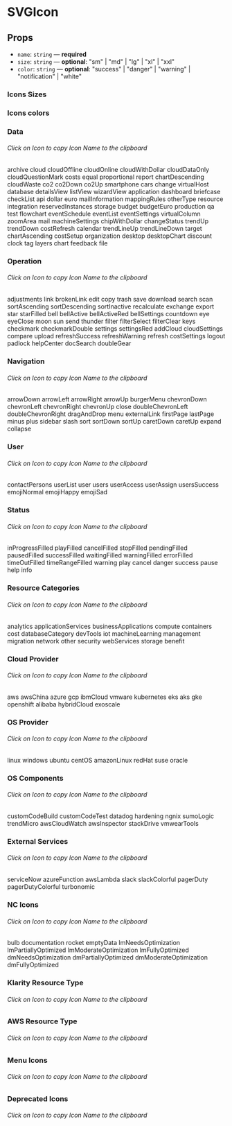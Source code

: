 
<Meta title="Components/SVGIcon" component={SVGIcon} />

# SVGIcon

## Props

- `name`: `string` — **required**
- `size`: `string` — **optional**: "sm" | "md" | "lg" | "xl" | "xxl"
- `color`: `string` — **optional**: "success" | "danger" | "warning" | "notification" | "white"

### Icons Sizes

<Canvas>
  <Story name="size">
    <FlexContainer justifyContent="space-evenly">
      <SVGIcon name="dashboard" size="sm" />
      <SVGIcon name="dashboard" />
      <SVGIcon name="dashboard" size="lg" />
      <SVGIcon name="dashboard" size="xl" />
      <SVGIcon name="dashboard" size="xxl" />
    </FlexContainer>
  </Story>
</Canvas>

### Icons colors

<Canvas>
  <Story name="colors">
    <FlexContainer justifyContent="space-evenly">
      <SVGIcon name="dashboard" />
      <SVGIcon name="dashboard" color="success" />
      <SVGIcon name="dashboard" color="danger" />
      <SVGIcon name="dashboard" color="warning" />
      <SVGIcon name="dashboard" color="notification" />
      <SVGIcon name="dashboard" color={theme.color.support.purple} />
    </FlexContainer>
  </Story>
</Canvas>

### Data

###### Click on Icon to copy Icon Name to the clipboard

<Canvas>
  <Story name="data">
    <FlexContainer justifyContent="space-evenly">
      <CopyToClipboard text="archive">
        <FlexContainer direction="column">
          <SVGIcon name="archive" />
          <Text size="xs" mt=".25rem">
            archive
          </Text>
        </FlexContainer>
      </CopyToClipboard>
      <CopyToClipboard text="cloud">
        <FlexContainer direction="column">
          <SVGIcon name="cloud" />
          <Text size="xs" mt=".25rem">
            cloud
          </Text>
        </FlexContainer>
      </CopyToClipboard>
      <CopyToClipboard text="cloudOffline">
        <FlexContainer direction="column">
          <SVGIcon name="cloudOffline" />
          <Text size="xs" mt=".25rem">
            cloudOffline
          </Text>
        </FlexContainer>
      </CopyToClipboard>
      <CopyToClipboard text="cloudOnline">
        <FlexContainer direction="column">
          <SVGIcon name="cloudOnline" />
          <Text size="xs" mt=".25rem">
            cloudOnline
          </Text>
        </FlexContainer>
      </CopyToClipboard>
      <CopyToClipboard text="cloudWithDollar">
        <FlexContainer direction="column">
          <SVGIcon name="cloudWithDollar" />
          <Text size="xs" mt=".25rem">
            cloudWithDollar
          </Text>
        </FlexContainer>
      </CopyToClipboard>
      <CopyToClipboard text="cloudDataOnly">
        <FlexContainer direction="column">
          <SVGIcon name="cloudDataOnly" />
          <Text size="xs" mt=".25rem">
            cloudDataOnly
          </Text>
        </FlexContainer>
      </CopyToClipboard>
      <CopyToClipboard text="cloudQuestionMark">
        <FlexContainer direction="column">
          <SVGIcon name="cloudQuestionMark" />
          <Text size="xs" mt=".25rem">
            cloudQuestionMark
          </Text>
        </FlexContainer>
      </CopyToClipboard>
      <CopyToClipboard text="costs">
        <FlexContainer direction="column">
          <SVGIcon name="costs" />
          <Text size="xs" mt=".25rem">
            costs
          </Text>
        </FlexContainer>
      </CopyToClipboard>
      <CopyToClipboard text="equal">
        <FlexContainer direction="column">
          <SVGIcon name="equal" />
          <Text size="xs" mt=".25rem">
            equal
          </Text>
        </FlexContainer>
      </CopyToClipboard>
      <CopyToClipboard text="proportional">
        <FlexContainer direction="column">
          <SVGIcon name="proportional" />
          <Text size="xs" mt=".25rem">
            proportional
          </Text>
        </FlexContainer>
      </CopyToClipboard>
      <CopyToClipboard text="report">
        <FlexContainer direction="column">
          <SVGIcon name="report" />
          <Text size="xs" mt=".25rem">
            report
          </Text>
        </FlexContainer>
      </CopyToClipboard>
    </FlexContainer>
    <FlexContainer justifyContent="space-evenly">
      <CopyToClipboard text="chartDescending">
        <FlexContainer direction="column">
          <SVGIcon name="chartDescending" />
          <Text size="xs" mt=".25rem">
            chartDescending
          </Text>
        </FlexContainer>
      </CopyToClipboard>
      <CopyToClipboard text="cloudWaste">
        <FlexContainer direction="column">
          <SVGIcon name="cloudWaste" />
          <Text size="xs" mt=".25rem">
            cloudWaste
          </Text>
        </FlexContainer>
      </CopyToClipboard>
      <CopyToClipboard text="co2">
        <FlexContainer direction="column">
          <SVGIcon name="co2" />
          <Text size="xs" mt=".25rem">
            co2
          </Text>
        </FlexContainer>
      </CopyToClipboard>
      <CopyToClipboard text="co2Down">
        <FlexContainer direction="column">
          <SVGIcon name="co2Down" />
          <Text size="xs" mt=".25rem">
            co2Down
          </Text>
        </FlexContainer>
      </CopyToClipboard>
      <CopyToClipboard text="co2Up">
        <FlexContainer direction="column">
          <SVGIcon name="co2Up" />
          <Text size="xs" mt=".25rem">
            co2Up
          </Text>
        </FlexContainer>
      </CopyToClipboard>
      <CopyToClipboard text="smartphone">
        <FlexContainer direction="column">
          <SVGIcon name="smartphone" />
          <Text size="xs" mt=".25rem">
            smartphone
          </Text>
        </FlexContainer>
      </CopyToClipboard>
      <CopyToClipboard text="cars">
        <FlexContainer direction="column">
          <SVGIcon name="cars" />
          <Text size="xs" mt=".25rem">
            cars
          </Text>
        </FlexContainer>
      </CopyToClipboard>
      <CopyToClipboard text="change">
        <FlexContainer direction="column">
          <SVGIcon name="change" />
          <Text size="xs" mt=".25rem">
            change
          </Text>
        </FlexContainer>
      </CopyToClipboard>
      <CopyToClipboard text="virtualHost">
        <FlexContainer direction="column">
          <SVGIcon name="virtualHost" />
          <Text size="xs" mt=".25rem">
            virtualHost
          </Text>
        </FlexContainer>
      </CopyToClipboard>
      <CopyToClipboard text="database">
        <FlexContainer direction="column">
          <SVGIcon name="database" />
          <Text size="xs" mt=".25rem">
            database
          </Text>
        </FlexContainer>
      </CopyToClipboard>
    </FlexContainer>
    <FlexContainer justifyContent="space-evenly">
      <CopyToClipboard text="detailsView">
        <FlexContainer direction="column">
          <SVGIcon name="detailsView" />
          <Text size="xs" mt=".25rem">
            detailsView
          </Text>
        </FlexContainer>
      </CopyToClipboard>
      <CopyToClipboard text="listView">
        <FlexContainer direction="column">
          <SVGIcon name="listView" />
          <Text size="xs" mt=".25rem">
            listView
          </Text>
        </FlexContainer>
      </CopyToClipboard>
      <CopyToClipboard text="wizardView">
        <FlexContainer direction="column">
          <SVGIcon name="wizardView" />
          <Text size="xs" mt=".25rem">
            wizardView
          </Text>
        </FlexContainer>
      </CopyToClipboard>
      <CopyToClipboard text="application">
        <FlexContainer direction="column">
          <SVGIcon name="application" />
          <Text size="xs" mt=".25rem">
            application
          </Text>
        </FlexContainer>
      </CopyToClipboard>
      <CopyToClipboard text="dashboard">
        <FlexContainer direction="column">
          <SVGIcon name="dashboard" />
          <Text size="xs" mt=".25rem">
            dashboard
          </Text>
        </FlexContainer>
      </CopyToClipboard>
      <CopyToClipboard text="briefcase">
        <FlexContainer direction="column">
          <SVGIcon name="briefcase" />
          <Text size="xs" mt=".25rem">
            briefcase
          </Text>
        </FlexContainer>
      </CopyToClipboard>
      <CopyToClipboard text="checkList">
        <FlexContainer direction="column">
          <SVGIcon name="checkList" />
          <Text size="xs" mt=".25rem">
            checkList
          </Text>
        </FlexContainer>
      </CopyToClipboard>
      <CopyToClipboard text="api">
        <FlexContainer direction="column">
          <SVGIcon name="api" />
          <Text size="xs" mt=".25rem">
            api
          </Text>
        </FlexContainer>
      </CopyToClipboard>
      <CopyToClipboard text="dollar">
        <FlexContainer direction="column">
          <SVGIcon name="dollar" />
          <Text size="xs" mt=".25rem">
            dollar
          </Text>
        </FlexContainer>
      </CopyToClipboard>
      <CopyToClipboard text="euro">
        <FlexContainer direction="column">
          <SVGIcon name="euro" />
          <Text size="xs" mt=".25rem">
            euro
          </Text>
        </FlexContainer>
      </CopyToClipboard>
    </FlexContainer>
    <FlexContainer justifyContent="space-evenly">
      <CopyToClipboard text="mailInformation">
        <FlexContainer direction="column">
          <SVGIcon name="mailInformation" />
          <Text size="xs" mt=".25rem">
            mailInformation
          </Text>
        </FlexContainer>
      </CopyToClipboard>
      <CopyToClipboard text="mappingRules">
        <FlexContainer direction="column">
          <SVGIcon name="mappingRules" />
          <Text size="xs" mt=".25rem">
            mappingRules
          </Text>
        </FlexContainer>
      </CopyToClipboard>
      <CopyToClipboard text="otherType">
        <FlexContainer direction="column">
          <SVGIcon name="otherType" />
          <Text size="xs" mt=".25rem">
            otherType
          </Text>
        </FlexContainer>
      </CopyToClipboard>
      <CopyToClipboard text="resource">
        <FlexContainer direction="column">
          <SVGIcon name="resource" />
          <Text size="xs" mt=".25rem">
            resource
          </Text>
        </FlexContainer>
      </CopyToClipboard>
      <CopyToClipboard text="integration">
        <FlexContainer direction="column">
          <SVGIcon name="integration" />
          <Text size="xs" mt=".25rem">
            integration
          </Text>
        </FlexContainer>
      </CopyToClipboard>
      <CopyToClipboard text="reservedInstances">
        <FlexContainer direction="column">
          <SVGIcon name="reservedInstances" />
          <Text size="xs" mt=".25rem">
            reservedInstances
          </Text>
        </FlexContainer>
      </CopyToClipboard>
      <CopyToClipboard text="storage">
        <FlexContainer direction="column">
          <SVGIcon name="storage" />
          <Text size="xs" mt=".25rem">
            storage
          </Text>
        </FlexContainer>
      </CopyToClipboard>
      <CopyToClipboard text="budget">
        <FlexContainer direction="column">
          <SVGIcon name="budget" />
          <Text size="xs" mt=".25rem">
            budget
          </Text>
        </FlexContainer>
      </CopyToClipboard>
      <CopyToClipboard text="budgetEuro">
        <FlexContainer direction="column">
          <SVGIcon name="budgetEuro" />
          <Text size="xs" mt=".25rem">
            budgetEuro
          </Text>
        </FlexContainer>
      </CopyToClipboard>
      <CopyToClipboard text="production">
        <FlexContainer direction="column">
          <SVGIcon name="production" />
          <Text size="xs" mt=".25rem">
            production
          </Text>
        </FlexContainer>
      </CopyToClipboard>
    </FlexContainer>
    <FlexContainer justifyContent="space-evenly">
      <CopyToClipboard text="qa">
        <FlexContainer direction="column">
          <SVGIcon name="qa" />
          <Text size="xs" mt=".25rem">
            qa
          </Text>
        </FlexContainer>
      </CopyToClipboard>
      <CopyToClipboard text="test">
        <FlexContainer direction="column">
          <SVGIcon name="test" />
          <Text size="xs" mt=".25rem">
            test
          </Text>
        </FlexContainer>
      </CopyToClipboard>
      <CopyToClipboard text="flowchart">
        <FlexContainer direction="column">
          <SVGIcon name="flowchart" />
          <Text size="xs" mt=".25rem">
            flowchart
          </Text>
        </FlexContainer>
      </CopyToClipboard>
      <CopyToClipboard text="eventSchedule">
        <FlexContainer direction="column">
          <SVGIcon name="eventSchedule" />
          <Text size="xs" mt=".25rem">
            eventSchedule
          </Text>
        </FlexContainer>
      </CopyToClipboard>
      <CopyToClipboard text="eventList">
        <FlexContainer direction="column">
          <SVGIcon name="eventList" />
          <Text size="xs" mt=".25rem">
            eventList
          </Text>
        </FlexContainer>
      </CopyToClipboard>
      <CopyToClipboard text="eventSettings">
        <FlexContainer direction="column">
          <SVGIcon name="eventSettings" />
          <Text size="xs" mt=".25rem">
            eventSettings
          </Text>
        </FlexContainer>
      </CopyToClipboard>
      <CopyToClipboard text="virtualColumn">
        <FlexContainer direction="column">
          <SVGIcon name="virtualColumn" />
          <Text size="xs" mt=".25rem">
            virtualColumn
          </Text>
        </FlexContainer>
      </CopyToClipboard>
      <CopyToClipboard text="zoomArea">
        <FlexContainer direction="column">
          <SVGIcon name="zoomArea" />
          <Text size="xs" mt=".25rem">
            zoomArea
          </Text>
        </FlexContainer>
      </CopyToClipboard>
      <CopyToClipboard text="mail">
        <FlexContainer direction="column">
          <SVGIcon name="mail" />
          <Text size="xs" mt=".25rem">
            mail
          </Text>
        </FlexContainer>
      </CopyToClipboard>
      <CopyToClipboard text="machineSettings">
        <FlexContainer direction="column">
          <SVGIcon name="machineSettings" />
          <Text size="xs" mt=".25rem">
            machineSettings
          </Text>
        </FlexContainer>
      </CopyToClipboard>
    </FlexContainer>
    <FlexContainer justifyContent="space-evenly">
      <CopyToClipboard text="chipWithDollar">
        <FlexContainer direction="column">
          <SVGIcon name="chipWithDollar" />
          <Text size="xs" mt=".25rem">
            chipWithDollar
          </Text>
        </FlexContainer>
      </CopyToClipboard>
      <CopyToClipboard text="changeStatus">
        <FlexContainer direction="column">
          <SVGIcon name="changeStatus" />
          <Text size="xs" mt=".25rem">
            changeStatus
          </Text>
        </FlexContainer>
      </CopyToClipboard>
      <CopyToClipboard text="trendUp">
        <FlexContainer direction="column">
          <SVGIcon name="trendUp" />
          <Text size="xs" mt=".25rem">
            trendUp
          </Text>
        </FlexContainer>
      </CopyToClipboard>
      <CopyToClipboard text="trendDown">
        <FlexContainer direction="column">
          <SVGIcon name="trendDown" />
          <Text size="xs" mt=".25rem">
            trendDown
          </Text>
        </FlexContainer>
      </CopyToClipboard>
      <CopyToClipboard text="costRefresh">
        <FlexContainer direction="column">
          <SVGIcon name="costRefresh" />
          <Text size="xs" mt=".25rem">
            costRefresh
          </Text>
        </FlexContainer>
      </CopyToClipboard>
      <CopyToClipboard text="calendar">
        <FlexContainer direction="column">
          <SVGIcon name="calendar" />
          <Text size="xs" mt=".25rem">
            calendar
          </Text>
        </FlexContainer>
      </CopyToClipboard>
      <CopyToClipboard text="trendLineUp">
        <FlexContainer direction="column">
          <SVGIcon name="trendLineUp" />
          <Text size="xs" mt=".25rem">
            trendLineUp
          </Text>
        </FlexContainer>
      </CopyToClipboard>
      <CopyToClipboard text="trendLineDown">
        <FlexContainer direction="column">
          <SVGIcon name="trendLineDown" />
          <Text size="xs" mt=".25rem">
            trendLineDown
          </Text>
        </FlexContainer>
      </CopyToClipboard>
      <CopyToClipboard text="target">
        <FlexContainer direction="column">
          <SVGIcon name="target" />
          <Text size="xs" mt=".25rem">
            target
          </Text>
        </FlexContainer>
      </CopyToClipboard>
      <CopyToClipboard text="chartAscending">
        <FlexContainer direction="column">
          <SVGIcon name="chartAscending" />
          <Text size="xs" mt=".25rem">
            chartAscending
          </Text>
        </FlexContainer>
      </CopyToClipboard>
    </FlexContainer>
    <FlexContainer justifyContent="space-evenly">
      <CopyToClipboard text="costSetup">
        <FlexContainer direction="column">
          <SVGIcon name="costSetup" />
          <Text size="xs" mt=".25rem">
            costSetup
          </Text>
        </FlexContainer>
      </CopyToClipboard>
      <CopyToClipboard text="organization">
        <FlexContainer direction="column">
          <SVGIcon name="organization" />
          <Text size="xs" mt=".25rem">
            organization
          </Text>
        </FlexContainer>
      </CopyToClipboard>
      <CopyToClipboard text="desktop">
        <FlexContainer direction="column">
          <SVGIcon name="desktop" />
          <Text size="xs" mt=".25rem">
            desktop
          </Text>
        </FlexContainer>
      </CopyToClipboard>
      <CopyToClipboard text="desktopChart">
        <FlexContainer direction="column">
          <SVGIcon name="desktopChart" />
          <Text size="xs" mt=".25rem">
            desktopChart
          </Text>
        </FlexContainer>
      </CopyToClipboard>
      <CopyToClipboard text="discount">
        <FlexContainer direction="column">
          <SVGIcon name="discount" />
          <Text size="xs" mt=".25rem">
            discount
          </Text>
        </FlexContainer>
      </CopyToClipboard>
      <CopyToClipboard text="clock">
        <FlexContainer direction="column">
          <SVGIcon name="clock" />
          <Text size="xs" mt=".25rem">
            clock
          </Text>
        </FlexContainer>
      </CopyToClipboard>
      <CopyToClipboard text="tag">
        <FlexContainer direction="column">
          <SVGIcon name="tag" />
          <Text size="xs" mt=".25rem">
            tag
          </Text>
        </FlexContainer>
      </CopyToClipboard>
      <CopyToClipboard text="layers">
        <FlexContainer direction="column">
          <SVGIcon name="layers" />
          <Text size="xs" mt=".25rem">
            layers
          </Text>
        </FlexContainer>
      </CopyToClipboard>
      <CopyToClipboard text="chart">
        <FlexContainer direction="column">
          <SVGIcon name="chart" />
          <Text size="xs" mt=".25rem">
            chart
          </Text>
        </FlexContainer>
      </CopyToClipboard>
      <CopyToClipboard text="feedback">
        <FlexContainer direction="column">
          <SVGIcon name="feedback" />
          <Text size="xs" mt=".25rem">
            feedback
          </Text>
        </FlexContainer>
      </CopyToClipboard>
      <CopyToClipboard text="file">
        <FlexContainer direction="column">
          <SVGIcon name="file" />
          <Text size="xs" mt=".25rem">
            file
          </Text>
        </FlexContainer>
      </CopyToClipboard>
    </FlexContainer>
  </Story>
</Canvas>

### Operation

###### Click on Icon to copy Icon Name to the clipboard

<Canvas>
  <Story name="formatting">
    <FlexContainer justifyContent="space-evenly">
      <CopyToClipboard text="adjustments">
        <FlexContainer direction="column">
          <SVGIcon name="adjustments" />
          <Text size="xs" mt=".25rem">
            adjustments
          </Text>
        </FlexContainer>
      </CopyToClipboard>
      <CopyToClipboard text="link">
        <FlexContainer direction="column">
          <SVGIcon name="link" />
          <Text size="xs" mt=".25rem">
            link
          </Text>
        </FlexContainer>
      </CopyToClipboard>
      <CopyToClipboard text="brokenLink">
        <FlexContainer direction="column">
          <SVGIcon name="brokenLink" />
          <Text size="xs" mt=".25rem">
            brokenLink
          </Text>
        </FlexContainer>
      </CopyToClipboard>
      <CopyToClipboard text="edit">
        <FlexContainer direction="column">
          <SVGIcon name="edit" />
          <Text size="xs" mt=".25rem">
            edit
          </Text>
        </FlexContainer>
      </CopyToClipboard>
      <CopyToClipboard text="copy">
        <FlexContainer direction="column">
          <SVGIcon name="copy" />
          <Text size="xs" mt=".25rem">
            copy
          </Text>
        </FlexContainer>
      </CopyToClipboard>
      <CopyToClipboard text="trash">
        <FlexContainer direction="column">
          <SVGIcon name="trash" />
          <Text size="xs" mt=".25rem">
            trash
          </Text>
        </FlexContainer>
      </CopyToClipboard>
      <CopyToClipboard text="save">
        <FlexContainer direction="column">
          <SVGIcon name="save" />
          <Text size="xs" mt=".25rem">
            save
          </Text>
        </FlexContainer>
      </CopyToClipboard>
      <CopyToClipboard text="download">
        <FlexContainer direction="column">
          <SVGIcon name="download" />
          <Text size="xs" mt=".25rem">
            download
          </Text>
        </FlexContainer>
      </CopyToClipboard>
      <CopyToClipboard text="search">
        <FlexContainer direction="column">
          <SVGIcon name="search" />
          <Text size="xs" mt=".25rem">
            search
          </Text>
        </FlexContainer>
      </CopyToClipboard>
      <CopyToClipboard text="scan">
        <FlexContainer direction="column">
          <SVGIcon name="scan" />
          <Text size="xs" mt=".25rem">
            scan
          </Text>
        </FlexContainer>
      </CopyToClipboard>
    </FlexContainer>
    <FlexContainer justifyContent="space-evenly">
      <CopyToClipboard text="sortAscending">
        <FlexContainer direction="column">
          <SVGIcon name="sortAscending" />
          <Text size="xs" mt=".25rem">
            sortAscending
          </Text>
        </FlexContainer>
      </CopyToClipboard>
      <CopyToClipboard text="sortDescending">
        <FlexContainer direction="column">
          <SVGIcon name="sortDescending" />
          <Text size="xs" mt=".25rem">
            sortDescending
          </Text>
        </FlexContainer>
      </CopyToClipboard>
      <CopyToClipboard text="sortInactive">
        <FlexContainer direction="column">
          <SVGIcon name="sortInactive" />
          <Text size="xs" mt=".25rem">
            sortInactive
          </Text>
        </FlexContainer>
      </CopyToClipboard>
      <CopyToClipboard text="recalculate">
        <FlexContainer direction="column">
          <SVGIcon name="recalculate" />
          <Text size="xs" mt=".25rem">
            recalculate
          </Text>
        </FlexContainer>
      </CopyToClipboard>
      <CopyToClipboard text="exchange">
        <FlexContainer direction="column">
          <SVGIcon name="exchange" />
          <Text size="xs" mt=".25rem">
            exchange
          </Text>
        </FlexContainer>
      </CopyToClipboard>
      <CopyToClipboard text="export">
        <FlexContainer direction="column">
          <SVGIcon name="export" />
          <Text size="xs" mt=".25rem">
            export
          </Text>
        </FlexContainer>
      </CopyToClipboard>
      <CopyToClipboard text="star">
        <FlexContainer direction="column">
          <SVGIcon name="star" />
          <Text size="xs" mt=".25rem">
            star
          </Text>
        </FlexContainer>
      </CopyToClipboard>
      <CopyToClipboard text="starFilled">
        <FlexContainer direction="column">
          <SVGIcon name="starFilled" />
          <Text size="xs" mt=".25rem">
            starFilled
          </Text>
        </FlexContainer>
      </CopyToClipboard>
      <CopyToClipboard text="bell">
        <FlexContainer direction="column">
          <SVGIcon name="bell" />
          <Text size="xs" mt=".25rem">
            bell
          </Text>
        </FlexContainer>
      </CopyToClipboard>
      <CopyToClipboard text="bellActive">
        <FlexContainer direction="column">
          <SVGIcon name="bellActive" />
          <Text size="xs" mt=".25rem">
            bellActive
          </Text>
        </FlexContainer>
      </CopyToClipboard>
      <CopyToClipboard text="bellActiveRed">
        <FlexContainer direction="column">
          <SVGIcon name="bellActiveRed" />
          <Text size="xs" mt=".25rem">
            bellActiveRed
          </Text>
        </FlexContainer>
      </CopyToClipboard>
      <CopyToClipboard text="bellSettings">
        <FlexContainer direction="column">
          <SVGIcon name="bellSettings" />
          <Text size="xs" mt=".25rem">
            bellSettings
          </Text>
        </FlexContainer>
      </CopyToClipboard>
    </FlexContainer>
    <FlexContainer justifyContent="space-evenly">
      <CopyToClipboard text="countdown">
        <FlexContainer direction="column">
          <SVGIcon name="countdown" />
          <Text size="xs" mt=".25rem">
            countdown
          </Text>
        </FlexContainer>
      </CopyToClipboard>
      <CopyToClipboard text="eye">
        <FlexContainer direction="column">
          <SVGIcon name="eye" />
          <Text size="xs" mt=".25rem">
            eye
          </Text>
        </FlexContainer>
      </CopyToClipboard>
      <CopyToClipboard text="eyeClose">
        <FlexContainer direction="column">
          <SVGIcon name="eyeClose" />
          <Text size="xs" mt=".25rem">
            eyeClose
          </Text>
        </FlexContainer>
      </CopyToClipboard>
      <CopyToClipboard text="moon">
        <FlexContainer direction="column">
          <SVGIcon name="moon" />
          <Text size="xs" mt=".25rem">
            moon
          </Text>
        </FlexContainer>
      </CopyToClipboard>
      <CopyToClipboard text="sun">
        <FlexContainer direction="column">
          <SVGIcon name="sun" />
          <Text size="xs" mt=".25rem">
            sun
          </Text>
        </FlexContainer>
      </CopyToClipboard>
      <CopyToClipboard text="send">
        <FlexContainer direction="column">
          <SVGIcon name="send" />
          <Text size="xs" mt=".25rem">
            send
          </Text>
        </FlexContainer>
      </CopyToClipboard>
      <CopyToClipboard text="thunder">
        <FlexContainer direction="column">
          <SVGIcon name="thunder" />
          <Text size="xs" mt=".25rem">
            thunder
          </Text>
        </FlexContainer>
      </CopyToClipboard>
      <CopyToClipboard text="filter">
        <FlexContainer direction="column">
          <SVGIcon name="filter" />
          <Text size="xs" mt=".25rem">
            filter
          </Text>
        </FlexContainer>
      </CopyToClipboard>
      <CopyToClipboard text="filterSelect">
        <FlexContainer direction="column">
          <SVGIcon name="filterSelect" />
          <Text size="xs" mt=".25rem">
            filterSelect
          </Text>
        </FlexContainer>
      </CopyToClipboard>
      <CopyToClipboard text="filterClear">
        <FlexContainer direction="column">
          <SVGIcon name="filterClear" />
          <Text size="xs" mt=".25rem">
            filterClear
          </Text>
        </FlexContainer>
      </CopyToClipboard>
    </FlexContainer>
    <FlexContainer justifyContent="space-evenly">
      <CopyToClipboard text="keys">
        <FlexContainer direction="column">
          <SVGIcon name="keys" />
          <Text size="xs" mt=".25rem">
            keys
          </Text>
        </FlexContainer>
      </CopyToClipboard>
      <CopyToClipboard text="checkmark">
        <FlexContainer direction="column">
          <SVGIcon name="checkmark" />
          <Text size="xs" mt=".25rem">
            checkmark
          </Text>
        </FlexContainer>
      </CopyToClipboard>
      <CopyToClipboard text="checkmarkDouble">
        <FlexContainer direction="column">
          <SVGIcon name="checkmarkDouble" />
          <Text size="xs" mt=".25rem">
            checkmarkDouble
          </Text>
        </FlexContainer>
      </CopyToClipboard>
      <CopyToClipboard text="settings">
        <FlexContainer direction="column">
          <SVGIcon name="settings" />
          <Text size="xs" mt=".25rem">
            settings
          </Text>
        </FlexContainer>
      </CopyToClipboard>
      <CopyToClipboard text="settingsRed">
        <FlexContainer direction="column">
          <SVGIcon name="settingsRed" />
          <Text size="xs" mt=".25rem">
            settingsRed
          </Text>
        </FlexContainer>
      </CopyToClipboard>
      <CopyToClipboard text="addCloud">
        <FlexContainer direction="column">
          <SVGIcon name="addCloud" />
          <Text size="xs" mt=".25rem">
            addCloud
          </Text>
        </FlexContainer>
      </CopyToClipboard>
      <CopyToClipboard text="cloudSettings">
        <FlexContainer direction="column">
          <SVGIcon name="cloudSettings" />
          <Text size="xs" mt=".25rem">
            cloudSettings
          </Text>
        </FlexContainer>
      </CopyToClipboard>
      <CopyToClipboard text="compare">
        <FlexContainer direction="column">
          <SVGIcon name="compare" />
          <Text size="xs" mt=".25rem">
            compare
          </Text>
        </FlexContainer>
      </CopyToClipboard>
      <CopyToClipboard text="upload">
        <FlexContainer direction="column">
          <SVGIcon name="upload" />
          <Text size="xs" mt=".25rem">
            upload
          </Text>
        </FlexContainer>
      </CopyToClipboard>
      <CopyToClipboard text="refreshSuccess">
        <FlexContainer direction="column">
          <SVGIcon name="refreshSuccess" />
          <Text size="xs" mt=".25rem">
            refreshSuccess
          </Text>
        </FlexContainer>
      </CopyToClipboard>
    </FlexContainer>
    <FlexContainer justifyContent="space-evenly">
      <CopyToClipboard text="refreshWarning">
        <FlexContainer direction="column">
          <SVGIcon name="refreshWarning" />
          <Text size="xs" mt=".25rem">
            refreshWarning
          </Text>
        </FlexContainer>
      </CopyToClipboard>
      <CopyToClipboard text="refresh">
        <FlexContainer direction="column">
          <SVGIcon name="refresh" />
          <Text size="xs" mt=".25rem">
            refresh
          </Text>
        </FlexContainer>
      </CopyToClipboard>
      <CopyToClipboard text="costSettings">
        <FlexContainer direction="column">
          <SVGIcon name="costSettings" />
          <Text size="xs" mt=".25rem">
            costSettings
          </Text>
        </FlexContainer>
      </CopyToClipboard>
      <CopyToClipboard text="logout">
        <FlexContainer direction="column">
          <SVGIcon name="logout" />
          <Text size="xs" mt=".25rem">
            logout
          </Text>
        </FlexContainer>
      </CopyToClipboard>
      <CopyToClipboard text="padlock">
        <FlexContainer direction="column">
          <SVGIcon name="padlock" />
          <Text size="xs" mt=".25rem">
            padlock
          </Text>
        </FlexContainer>
      </CopyToClipboard>
      <CopyToClipboard text="helpCenter">
        <FlexContainer direction="column">
          <SVGIcon name="helpCenter" />
          <Text size="xs" mt=".25rem">
            helpCenter
          </Text>
        </FlexContainer>
      </CopyToClipboard>
      <CopyToClipboard text="docSearch">
        <FlexContainer direction="column">
          <SVGIcon name="docSearch" />
          <Text size="xs" mt=".25rem">
            docSearch
          </Text>
        </FlexContainer>
      </CopyToClipboard>
      <CopyToClipboard text="doubleGear">
        <FlexContainer direction="column">
          <SVGIcon name="doubleGear" />
          <Text size="xs" mt=".25rem">
            doubleGear
          </Text>
        </FlexContainer>
      </CopyToClipboard>
    </FlexContainer>
  </Story>
</Canvas>

### Navigation

###### Click on Icon to copy Icon Name to the clipboard

<Canvas>
  <Story name="navigation">
    <FlexContainer justifyContent="space-evenly">
      <CopyToClipboard text="arrowDown">
        <FlexContainer direction="column">
          <SVGIcon name="arrowDown" />
          <Text size="xs" mt=".25rem">
            arrowDown
          </Text>
        </FlexContainer>
      </CopyToClipboard>
      <CopyToClipboard text="arrowLeft">
        <FlexContainer direction="column">
          <SVGIcon name="arrowLeft" />
          <Text size="xs" mt=".25rem">
            arrowLeft
          </Text>
        </FlexContainer>
      </CopyToClipboard>
      <CopyToClipboard text="arrowRight">
        <FlexContainer direction="column">
          <SVGIcon name="arrowRight" />
          <Text size="xs" mt=".25rem">
            arrowRight
          </Text>
        </FlexContainer>
      </CopyToClipboard>
      <CopyToClipboard text="arrowUp">
        <FlexContainer direction="column">
          <SVGIcon name="arrowUp" />
          <Text size="xs" mt=".25rem">
            arrowUp
          </Text>
        </FlexContainer>
      </CopyToClipboard>
      <CopyToClipboard text="burgerMenu">
        <FlexContainer direction="column">
          <SVGIcon name="burgerMenu" />
          <Text size="xs" mt=".25rem">
            burgerMenu
          </Text>
        </FlexContainer>
      </CopyToClipboard>
      <CopyToClipboard text="chevronDown">
        <FlexContainer direction="column">
          <SVGIcon name="chevronDown" />
          <Text size="xs" mt=".25rem">
            chevronDown
          </Text>
        </FlexContainer>
      </CopyToClipboard>
      <CopyToClipboard text="chevronLeft">
        <FlexContainer direction="column">
          <SVGIcon name="chevronLeft" />
          <Text size="xs" mt=".25rem">
            chevronLeft
          </Text>
        </FlexContainer>
      </CopyToClipboard>
      <CopyToClipboard text="chevronRight">
        <FlexContainer direction="column">
          <SVGIcon name="chevronRight" />
          <Text size="xs" mt=".25rem">
            chevronRight
          </Text>
        </FlexContainer>
      </CopyToClipboard>
      <CopyToClipboard text="chevronUp">
        <FlexContainer direction="column">
          <SVGIcon name="chevronUp" />
          <Text size="xs" mt=".25rem">
            chevronUp
          </Text>
        </FlexContainer>
      </CopyToClipboard>
      <CopyToClipboard text="close">
        <FlexContainer direction="column">
          <SVGIcon name="close" />
          <Text size="xs" mt=".25rem">
            close
          </Text>
        </FlexContainer>
      </CopyToClipboard>
    </FlexContainer>
    <FlexContainer justifyContent="space-evenly">
      <CopyToClipboard text="doubleChevronLeft">
        <FlexContainer direction="column">
          <SVGIcon name="doubleChevronLeft" />
          <Text size="xs" mt=".25rem">
            doubleChevronLeft
          </Text>
        </FlexContainer>
      </CopyToClipboard>
      <CopyToClipboard text="doubleChevronRight">
        <FlexContainer direction="column">
          <SVGIcon name="doubleChevronRight" />
          <Text size="xs" mt=".25rem">
            doubleChevronRight
          </Text>
        </FlexContainer>
      </CopyToClipboard>
      <CopyToClipboard text="dragAndDrop">
        <FlexContainer direction="column">
          <SVGIcon name="dragAndDrop" />
          <Text size="xs" mt=".25rem">
            dragAndDrop
          </Text>
        </FlexContainer>
      </CopyToClipboard>
      <CopyToClipboard text="menu">
        <FlexContainer direction="column">
          <SVGIcon name="menu" />
          <Text size="xs" mt=".25rem">
            menu
          </Text>
        </FlexContainer>
      </CopyToClipboard>
      <CopyToClipboard text="externalLink">
        <FlexContainer direction="column">
          <SVGIcon name="externalLink" />
          <Text size="xs" mt=".25rem">
            externalLink
          </Text>
        </FlexContainer>
      </CopyToClipboard>
      <CopyToClipboard text="firstPage">
        <FlexContainer direction="column">
          <SVGIcon name="firstPage" />
          <Text size="xs" mt=".25rem">
            firstPage
          </Text>
        </FlexContainer>
      </CopyToClipboard>
      <CopyToClipboard text="lastPage">
        <FlexContainer direction="column">
          <SVGIcon name="lastPage" />
          <Text size="xs" mt=".25rem">
            lastPage
          </Text>
        </FlexContainer>
      </CopyToClipboard>
      <CopyToClipboard text="minus">
        <FlexContainer direction="column">
          <SVGIcon name="minus" />
          <Text size="xs" mt=".25rem">
            minus
          </Text>
        </FlexContainer>
      </CopyToClipboard>
      <CopyToClipboard text="plus">
        <FlexContainer direction="column">
          <SVGIcon name="plus" />
          <Text size="xs" mt=".25rem">
            plus
          </Text>
        </FlexContainer>
      </CopyToClipboard>
      <CopyToClipboard text="sidebar">
        <FlexContainer direction="column">
          <SVGIcon name="sidebar" />
          <Text size="xs" mt=".25rem">
            sidebar
          </Text>
        </FlexContainer>
      </CopyToClipboard>
    </FlexContainer>
    <FlexContainer justifyContent="space-evenly">
      <CopyToClipboard text="slash">
        <FlexContainer direction="column">
          <SVGIcon name="slash" />
          <Text size="xs" mt=".25rem">
            slash
          </Text>
        </FlexContainer>
      </CopyToClipboard>
      <CopyToClipboard text="sort">
        <FlexContainer direction="column">
          <SVGIcon name="sort" />
          <Text size="xs" mt=".25rem">
            sort
          </Text>
        </FlexContainer>
      </CopyToClipboard>
      <CopyToClipboard text="sortDown">
        <FlexContainer direction="column">
          <SVGIcon name="sortDown" />
          <Text size="xs" mt=".25rem">
            sortDown
          </Text>
        </FlexContainer>
      </CopyToClipboard>
      <CopyToClipboard text="sortUp">
        <FlexContainer direction="column">
          <SVGIcon name="sortUp" />
          <Text size="xs" mt=".25rem">
            sortUp
          </Text>
        </FlexContainer>
      </CopyToClipboard>
      <CopyToClipboard text="caretDown">
        <FlexContainer direction="column">
          <SVGIcon name="caretDown" />
          <Text size="xs" mt=".25rem">
            caretDown
          </Text>
        </FlexContainer>
      </CopyToClipboard>
      <CopyToClipboard text="caretUp">
        <FlexContainer direction="column">
          <SVGIcon name="caretUp" />
          <Text size="xs" mt=".25rem">
            caretUp
          </Text>
        </FlexContainer>
      </CopyToClipboard>
      <CopyToClipboard text="expand">
        <FlexContainer direction="column">
          <SVGIcon name="expand" />
          <Text size="xs" mt=".25rem">
            expand
          </Text>
        </FlexContainer>
      </CopyToClipboard>
      <CopyToClipboard text="collapse">
        <FlexContainer direction="column">
          <SVGIcon name="collapse" />
          <Text size="xs" mt=".25rem">
            collapse
          </Text>
        </FlexContainer>
      </CopyToClipboard>
    </FlexContainer>
  </Story>
</Canvas>

### User

###### Click on Icon to copy Icon Name to the clipboard

<Canvas>
  <Story name="user">
    <FlexContainer justifyContent="space-evenly">
      <CopyToClipboard text="contactPersons">
        <FlexContainer direction="column">
          <SVGIcon name="contactPersons" />
          <Text size="xs" mt=".25rem">
            contactPersons
          </Text>
        </FlexContainer>
      </CopyToClipboard>
      <CopyToClipboard text="userList">
        <FlexContainer direction="column">
          <SVGIcon name="userList" />
          <Text size="xs" mt=".25rem">
            userList
          </Text>
        </FlexContainer>
      </CopyToClipboard>
      <CopyToClipboard text="user">
        <FlexContainer direction="column">
          <SVGIcon name="user" />
          <Text size="xs" mt=".25rem">
            user
          </Text>
        </FlexContainer>
      </CopyToClipboard>
      <CopyToClipboard text="users">
        <FlexContainer direction="column">
          <SVGIcon name="users" />
          <Text size="xs" mt=".25rem">
            users
          </Text>
        </FlexContainer>
      </CopyToClipboard>
      <CopyToClipboard text="userAccess">
        <FlexContainer direction="column">
          <SVGIcon name="userAccess" />
          <Text size="xs" mt=".25rem">
            userAccess
          </Text>
        </FlexContainer>
      </CopyToClipboard>
      <CopyToClipboard text="userAssign">
        <FlexContainer direction="column">
          <SVGIcon name="userAssign" />
          <Text size="xs" mt=".25rem">
            userAssign
          </Text>
        </FlexContainer>
      </CopyToClipboard>
      <CopyToClipboard text="usersSuccess">
        <FlexContainer direction="column">
          <SVGIcon name="usersSuccess" />
          <Text size="xs" mt=".25rem">
            usersSuccess
          </Text>
        </FlexContainer>
      </CopyToClipboard>
      <CopyToClipboard text="emojiNormal">
        <FlexContainer direction="column">
          <SVGIcon name="emojiNormal" />
          <Text size="xs" mt=".25rem">
            emojiNormal
          </Text>
        </FlexContainer>
      </CopyToClipboard>
      <CopyToClipboard text="emojiHappy">
        <FlexContainer direction="column">
          <SVGIcon name="emojiHappy" />
          <Text size="xs" mt=".25rem">
            emojiHappy
          </Text>
        </FlexContainer>
      </CopyToClipboard>
      <CopyToClipboard text="emojiSad">
        <FlexContainer direction="column">
          <SVGIcon name="emojiSad" />
          <Text size="xs" mt=".25rem">
            emojiSad
          </Text>
        </FlexContainer>
      </CopyToClipboard>
    </FlexContainer>
  </Story>
</Canvas>

### Status

###### Click on Icon to copy Icon Name to the clipboard

<Canvas>
  <Story name="status">
    <FlexContainer justifyContent="space-evenly">
      <CopyToClipboard text="inProgressFilled">
        <FlexContainer direction="column">
          <SVGIcon name="inProgressFilled" />
          <Text size="xs" mt=".25rem">
            inProgressFilled
          </Text>
        </FlexContainer>
      </CopyToClipboard>
      <CopyToClipboard text="playFilled">
        <FlexContainer direction="column">
          <SVGIcon name="playFilled" />
          <Text size="xs" mt=".25rem">
            playFilled
          </Text>
        </FlexContainer>
      </CopyToClipboard>
      <CopyToClipboard text="cancelFilled">
        <FlexContainer direction="column">
          <SVGIcon name="cancelFilled" />
          <Text size="xs" mt=".25rem">
            cancelFilled
          </Text>
        </FlexContainer>
      </CopyToClipboard>
      <CopyToClipboard text="stopFilled">
        <FlexContainer direction="column">
          <SVGIcon name="stopFilled" />
          <Text size="xs" mt=".25rem">
            stopFilled
          </Text>
        </FlexContainer>
      </CopyToClipboard>
      <CopyToClipboard text="pendingFilled">
        <FlexContainer direction="column">
          <SVGIcon name="pendingFilled" />
          <Text size="xs" mt=".25rem">
            pendingFilled
          </Text>
        </FlexContainer>
      </CopyToClipboard>
      <CopyToClipboard text="pausedFilled">
        <FlexContainer direction="column">
          <SVGIcon name="pausedFilled" />
          <Text size="xs" mt=".25rem">
            pausedFilled
          </Text>
        </FlexContainer>
      </CopyToClipboard>
      <CopyToClipboard text="successFilled">
        <FlexContainer direction="column">
          <SVGIcon name="successFilled" />
          <Text size="xs" mt=".25rem">
            successFilled
          </Text>
        </FlexContainer>
      </CopyToClipboard>
      <CopyToClipboard text="waitingFilled">
        <FlexContainer direction="column">
          <SVGIcon name="waitingFilled" />
          <Text size="xs" mt=".25rem">
            waitingFilled
          </Text>
        </FlexContainer>
      </CopyToClipboard>
      <CopyToClipboard text="warningFilled">
        <FlexContainer direction="column">
          <SVGIcon name="warningFilled" />
          <Text size="xs" mt=".25rem">
            warningFilled
          </Text>
        </FlexContainer>
      </CopyToClipboard>
      <CopyToClipboard text="errorFilled">
        <FlexContainer direction="column">
          <SVGIcon name="errorFilled" />
          <Text size="xs" mt=".25rem">
            errorFilled
          </Text>
        </FlexContainer>
      </CopyToClipboard>
      <CopyToClipboard text="timeOutFilled">
        <FlexContainer direction="column">
          <SVGIcon name="timeOutFilled" />
          <Text size="xs" mt=".25rem">
            timeOutFilled
          </Text>
        </FlexContainer>
      </CopyToClipboard>
      <CopyToClipboard text="timeRangeFilled">
        <FlexContainer direction="column">
          <SVGIcon name="timeRangeFilled" />
          <Text size="xs" mt=".25rem">
            timeRangeFilled
          </Text>
        </FlexContainer>
      </CopyToClipboard>
    </FlexContainer>
    <FlexContainer justifyContent="space-evenly">
      <CopyToClipboard text="warning">
        <FlexContainer direction="column">
          <SVGIcon name="warning" />
          <Text size="xs" mt=".25rem">
            warning
          </Text>
        </FlexContainer>
      </CopyToClipboard>
      <CopyToClipboard text="play">
        <FlexContainer direction="column">
          <SVGIcon name="play" />
          <Text size="xs" mt=".25rem">
            play
          </Text>
        </FlexContainer>
      </CopyToClipboard>
      <CopyToClipboard text="cancel">
        <FlexContainer direction="column">
          <SVGIcon name="cancel" />
          <Text size="xs" mt=".25rem">
            cancel
          </Text>
        </FlexContainer>
      </CopyToClipboard>
      <CopyToClipboard text="danger">
        <FlexContainer direction="column">
          <SVGIcon name="danger" />
          <Text size="xs" mt=".25rem">
            danger
          </Text>
        </FlexContainer>
      </CopyToClipboard>
      <CopyToClipboard text="success">
        <FlexContainer direction="column">
          <SVGIcon name="success" />
          <Text size="xs" mt=".25rem">
            success
          </Text>
        </FlexContainer>
      </CopyToClipboard>
      <CopyToClipboard text="pause">
        <FlexContainer direction="column">
          <SVGIcon name="pause" />
          <Text size="xs" mt=".25rem">
            pause
          </Text>
        </FlexContainer>
      </CopyToClipboard>
      <CopyToClipboard text="help">
        <FlexContainer direction="column">
          <SVGIcon name="help" />
          <Text size="xs" mt=".25rem">
            help
          </Text>
        </FlexContainer>
      </CopyToClipboard>
      <CopyToClipboard text="info">
        <FlexContainer direction="column">
          <SVGIcon name="info" />
          <Text size="xs" mt=".25rem">
            info
          </Text>
        </FlexContainer>
      </CopyToClipboard>
    </FlexContainer>
  </Story>
</Canvas>

### Resource Categories

###### Click on Icon to copy Icon Name to the clipboard

<Canvas>
  <Story name="resourceCategories">
    <FlexContainer justifyContent="space-evenly">
      <CopyToClipboard text="analytics">
        <FlexContainer direction="column">
          <SVGIcon name="analytics" />
          <Text size="xs" mt=".25rem">
            analytics
          </Text>
        </FlexContainer>
      </CopyToClipboard>
      <CopyToClipboard text="applicationServices">
        <FlexContainer direction="column">
          <SVGIcon name="applicationServices" />
          <Text size="xs" mt=".25rem">
            applicationServices
          </Text>
        </FlexContainer>
      </CopyToClipboard>
      <CopyToClipboard text="businessApplications">
        <FlexContainer direction="column">
          <SVGIcon name="businessApplications" />
          <Text size="xs" mt=".25rem">
            businessApplications
          </Text>
        </FlexContainer>
      </CopyToClipboard>
      <CopyToClipboard text="compute">
        <FlexContainer direction="column">
          <SVGIcon name="compute" />
          <Text size="xs" mt=".25rem">
            compute
          </Text>
        </FlexContainer>
      </CopyToClipboard>
      <CopyToClipboard text="containers">
        <FlexContainer direction="column">
          <SVGIcon name="containers" />
          <Text size="xs" mt=".25rem">
            containers
          </Text>
        </FlexContainer>
      </CopyToClipboard>
      <CopyToClipboard text="cost">
        <FlexContainer direction="column">
          <SVGIcon name="cost" />
          <Text size="xs" mt=".25rem">
            cost
          </Text>
        </FlexContainer>
      </CopyToClipboard>
      <CopyToClipboard text="databaseCategory">
        <FlexContainer direction="column">
          <SVGIcon name="databaseCategory" />
          <Text size="xs" mt=".25rem">
            databaseCategory
          </Text>
        </FlexContainer>
      </CopyToClipboard>
      <CopyToClipboard text="devTools">
        <FlexContainer direction="column">
          <SVGIcon name="devTools" />
          <Text size="xs" mt=".25rem">
            devTools
          </Text>
        </FlexContainer>
      </CopyToClipboard>
      <CopyToClipboard text="iot">
        <FlexContainer direction="column">
          <SVGIcon name="iot" />
          <Text size="xs" mt=".25rem">
            iot
          </Text>
        </FlexContainer>
      </CopyToClipboard>
      <CopyToClipboard text="machineLearning">
        <FlexContainer direction="column">
          <SVGIcon name="machineLearning" />
          <Text size="xs" mt=".25rem">
            machineLearning
          </Text>
        </FlexContainer>
      </CopyToClipboard>
    </FlexContainer>
    <FlexContainer justifyContent="space-evenly">
      <CopyToClipboard text="management">
        <FlexContainer direction="column">
          <SVGIcon name="management" />
          <Text size="xs" mt=".25rem">
            management
          </Text>
        </FlexContainer>
      </CopyToClipboard>
      <CopyToClipboard text="migration">
        <FlexContainer direction="column">
          <SVGIcon name="migration" />
          <Text size="xs" mt=".25rem">
            migration
          </Text>
        </FlexContainer>
      </CopyToClipboard>
      <CopyToClipboard text="network">
        <FlexContainer direction="column">
          <SVGIcon name="network" />
          <Text size="xs" mt=".25rem">
            network
          </Text>
        </FlexContainer>
      </CopyToClipboard>
      <CopyToClipboard text="other">
        <FlexContainer direction="column">
          <SVGIcon name="other" />
          <Text size="xs" mt=".25rem">
            other
          </Text>
        </FlexContainer>
      </CopyToClipboard>
      <CopyToClipboard text="security">
        <FlexContainer direction="column">
          <SVGIcon name="security" />
          <Text size="xs" mt=".25rem">
            security
          </Text>
        </FlexContainer>
      </CopyToClipboard>
      <CopyToClipboard text="webServices">
        <FlexContainer direction="column">
          <SVGIcon name="webServices" />
          <Text size="xs" mt=".25rem">
            webServices
          </Text>
        </FlexContainer>
      </CopyToClipboard>
      <CopyToClipboard text="storage">
        <FlexContainer direction="column">
          <SVGIcon name="storage" color="#e15343" />
          <Text size="xs" mt=".25rem">
            storage
          </Text>
        </FlexContainer>
      </CopyToClipboard>
      <CopyToClipboard text="benefit">
        <FlexContainer direction="column">
          <SVGIcon name="benefit" />
          <Text size="xs" mt=".25rem">
            benefit
          </Text>
        </FlexContainer>
      </CopyToClipboard>
    </FlexContainer>
  </Story>
</Canvas>

### Cloud Provider

###### Click on Icon to copy Icon Name to the clipboard

<Canvas>
  <Story name="cloudProvider">
    <FlexContainer justifyContent="space-evenly">
      <CopyToClipboard text="aws">
        <FlexContainer direction="column">
          <SVGIcon name="aws" />
          <Text size="xs" mt=".25rem">
            aws
          </Text>
        </FlexContainer>
      </CopyToClipboard>
      <CopyToClipboard text="awsChina">
        <FlexContainer direction="column">
          <SVGIcon name="awsChina" />
          <Text size="xs" mt=".25rem">
            awsChina
          </Text>
        </FlexContainer>
      </CopyToClipboard>
      <CopyToClipboard text="azure">
        <FlexContainer direction="column">
          <SVGIcon name="azure" />
          <Text size="xs" mt=".25rem">
            azure
          </Text>
        </FlexContainer>
      </CopyToClipboard>
      <CopyToClipboard text="gcp">
        <FlexContainer direction="column">
          <SVGIcon name="gcp" />
          <Text size="xs" mt=".25rem">
            gcp
          </Text>
        </FlexContainer>
      </CopyToClipboard>
      <CopyToClipboard text="ibmCloud">
        <FlexContainer direction="column">
          <SVGIcon name="ibmCloud" />
          <Text size="xs" mt=".25rem">
            ibmCloud
          </Text>
        </FlexContainer>
      </CopyToClipboard>
      <CopyToClipboard text="vmware">
        <FlexContainer direction="column">
          <SVGIcon name="vmware" />
          <Text size="xs" mt=".25rem">
            vmware
          </Text>
        </FlexContainer>
      </CopyToClipboard>
      <CopyToClipboard text="kubernetes">
        <FlexContainer direction="column">
          <SVGIcon name="kubernetes" />
          <Text size="xs" mt=".25rem">
            kubernetes
          </Text>
        </FlexContainer>
      </CopyToClipboard>
      <CopyToClipboard text="eks">
        <FlexContainer direction="column">
          <SVGIcon name="eks" />
          <Text size="xs" mt=".25rem">
            eks
          </Text>
        </FlexContainer>
      </CopyToClipboard>
      <CopyToClipboard text="aks">
        <FlexContainer direction="column">
          <SVGIcon name="aks" />
          <Text size="xs" mt=".25rem">
            aks
          </Text>
        </FlexContainer>
      </CopyToClipboard>
      <CopyToClipboard text="gke">
        <FlexContainer direction="column">
          <SVGIcon name="gke" />
          <Text size="xs" mt=".25rem">
            gke
          </Text>
        </FlexContainer>
      </CopyToClipboard>
      <CopyToClipboard text="openshift">
        <FlexContainer direction="column">
          <SVGIcon name="openshift" />
          <Text size="xs" mt=".25rem">
            openshift
          </Text>
        </FlexContainer>
      </CopyToClipboard>
      <CopyToClipboard text="alibaba">
        <FlexContainer direction="column">
          <SVGIcon name="alibaba" />
          <Text size="xs" mt=".25rem">
            alibaba
          </Text>
        </FlexContainer>
      </CopyToClipboard>
      <CopyToClipboard text="hybridCloud">
        <FlexContainer direction="column">
          <SVGIcon name="hybridCloud" />
          <Text size="xs" mt=".25rem">
            hybridCloud
          </Text>
        </FlexContainer>
      </CopyToClipboard>
      <CopyToClipboard text="exoscale">
        <FlexContainer direction="column">
          <SVGIcon name="exoscale" />
          <Text size="xs" mt=".25rem">
            exoscale
          </Text>
        </FlexContainer>
      </CopyToClipboard>
    </FlexContainer>
  </Story>
</Canvas>

### OS Provider

###### Click on Icon to copy Icon Name to the clipboard

<Canvas>
  <Story name="osProvider">
    <FlexContainer justifyContent="space-evenly">
      <CopyToClipboard text="linux">
        <FlexContainer direction="column">
          <SVGIcon name="linux" />
          <Text size="xs" mt=".25rem">
            linux
          </Text>
        </FlexContainer>
      </CopyToClipboard>
      <CopyToClipboard text="windows">
        <FlexContainer direction="column">
          <SVGIcon name="windows" />
          <Text size="xs" mt=".25rem">
            windows
          </Text>
        </FlexContainer>
      </CopyToClipboard>
      <CopyToClipboard text="ubuntu">
        <FlexContainer direction="column">
          <SVGIcon name="ubuntu" />
          <Text size="xs" mt=".25rem">
            ubuntu
          </Text>
        </FlexContainer>
      </CopyToClipboard>
      <CopyToClipboard text="centOS">
        <FlexContainer direction="column">
          <SVGIcon name="centOS" />
          <Text size="xs" mt=".25rem">
            centOS
          </Text>
        </FlexContainer>
      </CopyToClipboard>
      <CopyToClipboard text="amazonLinux">
        <FlexContainer direction="column">
          <SVGIcon name="amazonLinux" />
          <Text size="xs" mt=".25rem">
            amazonLinux
          </Text>
        </FlexContainer>
      </CopyToClipboard>
      <CopyToClipboard text="redHat">
        <FlexContainer direction="column">
          <SVGIcon name="redHat" />
          <Text size="xs" mt=".25rem">
            redHat
          </Text>
        </FlexContainer>
      </CopyToClipboard>
      <CopyToClipboard text="suse">
        <FlexContainer direction="column">
          <SVGIcon name="suse" />
          <Text size="xs" mt=".25rem">
            suse
          </Text>
        </FlexContainer>
      </CopyToClipboard>
      <CopyToClipboard text="oracle">
        <FlexContainer direction="column">
          <SVGIcon name="oracle" />
          <Text size="xs" mt=".25rem">
            oracle
          </Text>
        </FlexContainer>
      </CopyToClipboard>
    </FlexContainer>
  </Story>
</Canvas>

### OS Components

###### Click on Icon to copy Icon Name to the clipboard

<Canvas>
  <Story name="osComponents">
    <FlexContainer justifyContent="space-evenly">
      <CopyToClipboard text="customCodeBuild">
        <FlexContainer direction="column">
          <SVGIcon name="customCodeBuild" />
          <Text size="xs" mt=".25rem">
            customCodeBuild
          </Text>
        </FlexContainer>
      </CopyToClipboard>
      <CopyToClipboard text="customCodeTest">
        <FlexContainer direction="column">
          <SVGIcon name="customCodeTest" />
          <Text size="xs" mt=".25rem">
            customCodeTest
          </Text>
        </FlexContainer>
      </CopyToClipboard>
      <CopyToClipboard text="datadog">
        <FlexContainer direction="column">
          <SVGIcon name="datadog" />
          <Text size="xs" mt=".25rem">
            datadog
          </Text>
        </FlexContainer>
      </CopyToClipboard>
      <CopyToClipboard text="hardening">
        <FlexContainer direction="column">
          <SVGIcon name="hardening" />
          <Text size="xs" mt=".25rem">
            hardening
          </Text>
        </FlexContainer>
      </CopyToClipboard>
      <CopyToClipboard text="ngnix">
        <FlexContainer direction="column">
          <SVGIcon name="ngnix" />
          <Text size="xs" mt=".25rem">
            ngnix
          </Text>
        </FlexContainer>
      </CopyToClipboard>
      <CopyToClipboard text="sumoLogic">
        <FlexContainer direction="column">
          <SVGIcon name="sumoLogic" />
          <Text size="xs" mt=".25rem">
            sumoLogic
          </Text>
        </FlexContainer>
      </CopyToClipboard>
      <CopyToClipboard text="trendMicro">
        <FlexContainer direction="column">
          <SVGIcon name="trendMicro" />
          <Text size="xs" mt=".25rem">
            trendMicro
          </Text>
        </FlexContainer>
      </CopyToClipboard>
      <CopyToClipboard text="awsCloudWatch">
        <FlexContainer direction="column">
          <SVGIcon name="awsCloudWatch" />
          <Text size="xs" mt=".25rem">
            awsCloudWatch
          </Text>
        </FlexContainer>
      </CopyToClipboard>
      <CopyToClipboard text="awsInspector">
        <FlexContainer direction="column">
          <SVGIcon name="awsInspector" />
          <Text size="xs" mt=".25rem">
            awsInspector
          </Text>
        </FlexContainer>
      </CopyToClipboard>
      <CopyToClipboard text="stackDrive">
        <FlexContainer direction="column">
          <SVGIcon name="stackDrive" />
          <Text size="xs" mt=".25rem">
            stackDrive
          </Text>
        </FlexContainer>
      </CopyToClipboard>
      <CopyToClipboard text="vmwearTools">
        <FlexContainer direction="column">
          <SVGIcon name="vmwearTools" />
          <Text size="xs" mt=".25rem">
            vmwearTools
          </Text>
        </FlexContainer>
      </CopyToClipboard>
    </FlexContainer>
  </Story>
</Canvas>

### External Services

###### Click on Icon to copy Icon Name to the clipboard

<Canvas>
  <Story name="externalServices">
    <FlexContainer justifyContent="space-evenly">
      <CopyToClipboard text="serviceNow">
        <FlexContainer direction="column">
          <SVGIcon name="serviceNow" />
          <Text size="xs" mt=".25rem">
            serviceNow
          </Text>
        </FlexContainer>
      </CopyToClipboard>
      <CopyToClipboard text="azureFunction">
        <FlexContainer direction="column">
          <SVGIcon name="azureFunction" />
          <Text size="xs" mt=".25rem">
            azureFunction
          </Text>
        </FlexContainer>
      </CopyToClipboard>
      <CopyToClipboard text="awsLambda">
        <FlexContainer direction="column">
          <SVGIcon name="awsLambda" />
          <Text size="xs" mt=".25rem">
            awsLambda
          </Text>
        </FlexContainer>
      </CopyToClipboard>
      <CopyToClipboard text="slack">
        <FlexContainer direction="column">
          <SVGIcon name="slack" />
          <Text size="xs" mt=".25rem">
            slack
          </Text>
        </FlexContainer>
      </CopyToClipboard>
      <CopyToClipboard text="slackColorful">
        <FlexContainer direction="column">
          <SVGIcon name="slackColorful" />
          <Text size="xs" mt=".25rem">
            slackColorful
          </Text>
        </FlexContainer>
      </CopyToClipboard>
      <CopyToClipboard text="pagerDuty">
        <FlexContainer direction="column">
          <SVGIcon name="pagerDuty" />
          <Text size="xs" mt=".25rem">
            pagerDuty
          </Text>
        </FlexContainer>
      </CopyToClipboard>
      <CopyToClipboard text="pagerDutyColorful">
        <FlexContainer direction="column">
          <SVGIcon name="pagerDutyColorful" />
          <Text size="xs" mt=".25rem">
            pagerDutyColorful
          </Text>
        </FlexContainer>
      </CopyToClipboard>
      <CopyToClipboard text="turbonomic">
        <FlexContainer direction="column">
          <SVGIcon name="turbonomic" />
          <Text size="xs" mt=".25rem">
            turbonomic
          </Text>
        </FlexContainer>
      </CopyToClipboard>
    </FlexContainer>
  </Story>
</Canvas>

### NC Icons

###### Click on Icon to copy Icon Name to the clipboard

<Canvas>
  <Story name="ncIcons">
    <FlexContainer justifyContent="space-evenly">
      <CopyToClipboard text="bulb">
        <FlexContainer direction="column">
          <SVGIcon size="xxl" name="bulb" />
          <Text size="xs" mt=".25rem">
            bulb
          </Text>
        </FlexContainer>
      </CopyToClipboard>
      <CopyToClipboard text="documentation">
        <FlexContainer direction="column">
          <SVGIcon size="xxl" name="documentation" />
          <Text size="xs" mt=".25rem">
            documentation
          </Text>
        </FlexContainer>
      </CopyToClipboard>
      <CopyToClipboard text="rocket">
        <FlexContainer direction="column">
          <SVGIcon size="xxl" name="rocket" />
          <Text size="xs" mt=".25rem">
            rocket
          </Text>
        </FlexContainer>
      </CopyToClipboard>
      <CopyToClipboard text="emptyData">
        <FlexContainer direction="column">
          <SVGIcon size="xxl" name="emptyData" />
          <Text size="xs" mt=".25rem">
            emptyData
          </Text>
        </FlexContainer>
      </CopyToClipboard>
    </FlexContainer>
    <FlexContainer justifyContent="space-evenly">
      <CopyToClipboard text="lmNeedsOptimization">
        <FlexContainer direction="column">
          <SVGIcon size="xxl" name="lmNeedsOptimization" />
          <Text size="xs" mt=".25rem">
            lmNeedsOptimization
          </Text>
        </FlexContainer>
      </CopyToClipboard>
      <CopyToClipboard text="lmPartiallyOptimized">
        <FlexContainer direction="column">
          <SVGIcon size="xxl" name="lmPartiallyOptimized" />
          <Text size="xs" mt=".25rem">
            lmPartiallyOptimized
          </Text>
        </FlexContainer>
      </CopyToClipboard>
      <CopyToClipboard text="lmModerateOptimization">
        <FlexContainer direction="column">
          <SVGIcon size="xxl" name="lmModerateOptimization" />
          <Text size="xs" mt=".25rem">
            lmModerateOptimization
          </Text>
        </FlexContainer>
      </CopyToClipboard>
      <CopyToClipboard text="lmFullyOptimized">
        <FlexContainer direction="column">
          <SVGIcon size="xxl" name="lmFullyOptimized" />
          <Text size="xs" mt=".25rem">
            lmFullyOptimized
          </Text>
        </FlexContainer>
      </CopyToClipboard>
    </FlexContainer>
    <FlexContainer justifyContent="space-evenly">
      <CopyToClipboard text="dmNeedsOptimization">
        <FlexContainer direction="column">
          <SVGIcon size="xxl" name="dmNeedsOptimization" />
          <Text size="xs" mt=".25rem">
            dmNeedsOptimization
          </Text>
        </FlexContainer>
      </CopyToClipboard>
      <CopyToClipboard text="dmPartiallyOptimized">
        <FlexContainer direction="column">
          <SVGIcon size="xxl" name="dmPartiallyOptimized" />
          <Text size="xs" mt=".25rem">
            dmPartiallyOptimized
          </Text>
        </FlexContainer>
      </CopyToClipboard>
      <CopyToClipboard text="dmModerateOptimization">
        <FlexContainer direction="column">
          <SVGIcon size="xxl" name="dmModerateOptimization" />
          <Text size="xs" mt=".25rem">
            dmModerateOptimization
          </Text>
        </FlexContainer>
      </CopyToClipboard>
      <CopyToClipboard text="dmFullyOptimized">
        <FlexContainer direction="column">
          <SVGIcon size="xxl" name="dmFullyOptimized" />
          <Text size="xs" mt=".25rem">
            dmFullyOptimized
          </Text>
        </FlexContainer>
      </CopyToClipboard>
    </FlexContainer>
  </Story>
</Canvas>

### Klarity Resource Type

###### Click on Icon to copy Icon Name to the clipboard

<Canvas>
  <Story name="klarityResources">
    <FlexContainer justifyContent="space-evenly">
      <CopyToClipboard text="externalIntegration">
        <SVGIcon name="externalIntegration" />
      </CopyToClipboard>
      <CopyToClipboard text="reservedInstance">
        <SVGIcon name="reservedInstance" />
      </CopyToClipboard>
    </FlexContainer>
  </Story>
</Canvas>

### AWS Resource Type

###### Click on Icon to copy Icon Name to the clipboard

<Canvas>
  <Story name="awsResource">
    <FlexContainer justifyContent="space-evenly">
      <CopyToClipboard text="ec2">
        <SVGIcon name="ec2" />
      </CopyToClipboard>
      <CopyToClipboard text="dynamodb">
        <SVGIcon name="dynamodb" />
      </CopyToClipboard>
      <CopyToClipboard text="sqs">
        <SVGIcon name="sqs" />
      </CopyToClipboard>
      <CopyToClipboard text="lambda">
        <SVGIcon name="lambda" />
      </CopyToClipboard>
      <CopyToClipboard text="route53">
        <SVGIcon name="route53" />
      </CopyToClipboard>
      <CopyToClipboard text="s3">
        <SVGIcon name="s3" />
      </CopyToClipboard>
      <CopyToClipboard text="codepipeline">
        <SVGIcon name="codepipeline" />
      </CopyToClipboard>
      <CopyToClipboard text="kms">
        <SVGIcon name="kms" />
      </CopyToClipboard>
      <CopyToClipboard text="rds">
        <SVGIcon name="rds" />
      </CopyToClipboard>
      <CopyToClipboard text="ecs">
        <SVGIcon name="ecs" />
      </CopyToClipboard>
      <CopyToClipboard text="apigateway">
        <SVGIcon name="apigateway" />
      </CopyToClipboard>
      <CopyToClipboard text="ecr">
        <SVGIcon name="ecr" />
      </CopyToClipboard>
      <CopyToClipboard text="sns">
        <SVGIcon name="sns" />
      </CopyToClipboard>
      <CopyToClipboard text="redshift">
        <SVGIcon name="redshift" />
      </CopyToClipboard>
      <CopyToClipboard text="appsync">
        <SVGIcon name="appsync" />
      </CopyToClipboard>
      <CopyToClipboard text="waf">
        <SVGIcon name="waf" />
      </CopyToClipboard>
      <CopyToClipboard text="secretsmanager">
        <SVGIcon name="secretsmanager" />
      </CopyToClipboard>
      <CopyToClipboard text="amplify">
        <SVGIcon name="amplify" />
      </CopyToClipboard>
      <CopyToClipboard text="athena">
        <SVGIcon name="athena" />
      </CopyToClipboard>
      <CopyToClipboard text="autoscaling">
        <SVGIcon name="autoscaling" />
      </CopyToClipboard>
      <CopyToClipboard text="cloudfront">
        <SVGIcon name="cloudfront" />
      </CopyToClipboard>
      <CopyToClipboard text="codebuild">
        <SVGIcon name="codebuild" />
      </CopyToClipboard>
      <CopyToClipboard text="cognitoidp">
        <SVGIcon name="cognitoidp" />
      </CopyToClipboard>
      <CopyToClipboard text="datapipeline">
        <SVGIcon name="datapipeline" />
      </CopyToClipboard>
      <CopyToClipboard text="elasticache">
        <SVGIcon name="elasticache" />
      </CopyToClipboard>
      <CopyToClipboard text="elasticfilesystem">
        <SVGIcon name="elasticfilesystem" />
      </CopyToClipboard>
      <CopyToClipboard text="elasticloadbalancing">
        <SVGIcon name="elasticloadbalancing" />
      </CopyToClipboard>
      <CopyToClipboard text="elasticmapreduce">
        <SVGIcon name="elasticmapreduce" />
      </CopyToClipboard>
      <CopyToClipboard text="es">
        <SVGIcon name="es" />
      </CopyToClipboard>
      <CopyToClipboard text="firehose">
        <SVGIcon name="firehose" />
      </CopyToClipboard>
      <CopyToClipboard text="glue">
        <SVGIcon name="glue" />
      </CopyToClipboard>
      <CopyToClipboard text="iam">
        <SVGIcon name="iam" />
      </CopyToClipboard>
      <CopyToClipboard text="kinesis">
        <SVGIcon name="kinesis" />
      </CopyToClipboard>
      <CopyToClipboard text="machinelearning">
        <SVGIcon name="machinelearning" />
      </CopyToClipboard>
      <CopyToClipboard text="sagemaker">
        <SVGIcon name="sagemaker" />
      </CopyToClipboard>
      <CopyToClipboard text="securityhub">
        <SVGIcon name="securityhub" />
      </CopyToClipboard>
    </FlexContainer>
  </Story>
</Canvas>

### Menu Icons

###### Click on Icon to copy Icon Name to the clipboard

<Canvas>
  <Story name="menu">
    <FlexContainer justifyContent="space-evenly">
      <CopyToClipboard text="dashboard">
        <SVGIcon name="dashboard" />
      </CopyToClipboard>
      <CopyToClipboard text="application">
        <SVGIcon name="application" />
      </CopyToClipboard>
      <CopyToClipboard text="cloudAccounts">
        <SVGIcon name="cloudAccounts" />
      </CopyToClipboard>
      <CopyToClipboard text="organizationalStructure">
        <SVGIcon name="organizationalStructure" />
      </CopyToClipboard>
      <CopyToClipboard text="contactPersons">
        <SVGIcon name="contactPersons" />
      </CopyToClipboard>
      <CopyToClipboard text="users">
        <SVGIcon name="users" />
      </CopyToClipboard>
      <CopyToClipboard text="mappingRules">
        <SVGIcon name="mappingRules" />
      </CopyToClipboard>
      <CopyToClipboard text="costSplittingRules">
        <SVGIcon name="costSplittingRules" />
      </CopyToClipboard>
      <CopyToClipboard text="actionLog">
        <SVGIcon name="actionLog" />
      </CopyToClipboard>
      <CopyToClipboard text="businessUnitType">
        <SVGIcon name="businessUnitType" />
      </CopyToClipboard>
      <CopyToClipboard text="costAnalysis">
        <SVGIcon name="costAnalysis" />
      </CopyToClipboard>
    </FlexContainer>
  </Story>
</Canvas>

### Deprecated Icons

###### Click on Icon to copy Icon Name to the clipboard

<Canvas>
  <Story name="ui">
    <FlexContainer justifyContent="space-evenly" style={{ flexWrap: "wrap" }}>
      <CopyToClipboard text="networking">
        <SVGIcon name="networking" />
      </CopyToClipboard>
      <CopyToClipboard text="support">
        <SVGIcon name="support" />
      </CopyToClipboard>
      <CopyToClipboard text="other">
        <SVGIcon name="other" />
      </CopyToClipboard>
      <CopyToClipboard text="forecastUp">
        <SVGIcon name="forecastUp" />
      </CopyToClipboard>
      <CopyToClipboard text="forecastDown">
        <SVGIcon name="forecastDown" />
      </CopyToClipboard>
      <CopyToClipboard text="down">
        <SVGIcon name="down" />
      </CopyToClipboard>
      <CopyToClipboard text="cloudError">
        <SVGIcon name="cloudError" />
      </CopyToClipboard>
      <CopyToClipboard text="cloudSuccess">
        <SVGIcon name="cloudSuccess" />
      </CopyToClipboard>
      <CopyToClipboard text="gear">
        <SVGIcon name="gear" />
      </CopyToClipboard>
      <CopyToClipboard text="spinningGear">
        <SVGIcon name="spinningGear" />
      </CopyToClipboard>
    </FlexContainer>
  </Story>
</Canvas>
